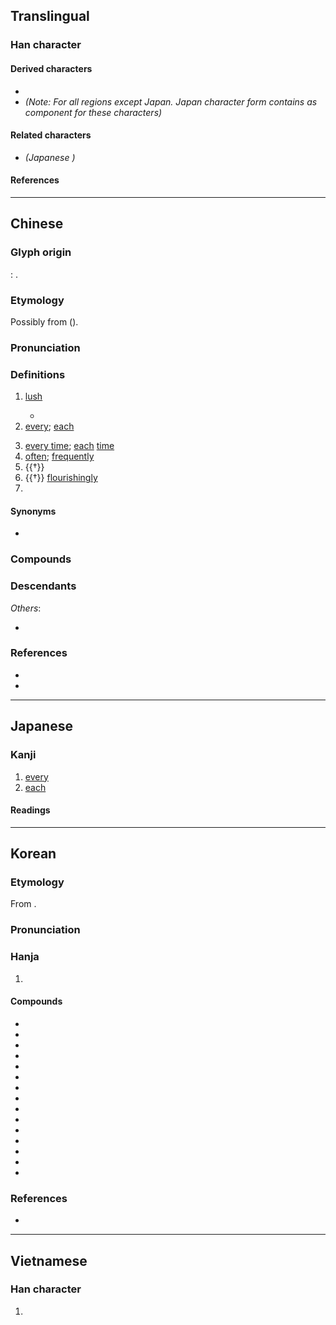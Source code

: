 {{also|毎}}
{{character info}}
==Translingual==
{{ja-forms|[[毎]]|每|每}}

===Han character===
{{Han char|rn=80|rad=毋|as=03|sn=7|four=80507|canj=OWYI|ids=⿱𠂉母}}

====Derived characters====
* {{l|mul|[[𠳨]], [[㙁]], [[娒]], [[挴]], [[𤞦]], [[晦]], [[脢]], [[烸]], [[𤙩]], [[珻]], [[畮]], [[䀲]], [[𬑲]], [[𬒐]], [[䊈]], [[䋦]]([[𫄩]]), [[𧋟]], [[誨]]([[诲]]), [[踇]], [[酶]], [[鋂]], [[䩈]], [[𩊱]], [[䱕]], [[黣]], [[𠜮]], [[勄]], [[𠧩]], [[䋣]], [[毓]], [[緐]], [[莓]], [[䍙]], [[痗]], [[𫂂]], [[霉]], [[𫵾]], [[𢙽]], [[𣒫]]}}
* <big>{{l|mul|sc=Hani|[[侮]], [[悔]], [[海]], [[梅]], [[敏]]}}</big> ''(Note: For all regions except Japan. Japan character form contains <span style="font-size:x-large;">{{l|mul|毎}}</span> as component for these characters)''

====Related characters====
* <span style="font-size:x-large;">{{l|mul|[[毎]]}}</span> ''(Japanese {{w|shinjitai}})''

====References====
{{Han ref|kx=0589.020|dkj=16725|dj=0981.030|hdz=42381.020|uh=6BCF}}

----

==Chinese==
{{zh-forms|alt=𣫭}}

===Glyph origin===
{{Han etym}}
''{{w|Shuowen}}'': {{Han compound|屮|母|ls=psc|c1=s|c2=p}}.

===Etymology===
Possibly from {{der|zh|mkh-pro|*muuj||cardinal number one}} ({{zh-ref|Schuessler, 2007}}).

===Pronunciation===
{{zh-pron
|m=měi
|dg=мый2
|c=mui5
|h=pfs=mî
|md=muōi
|mn=xm,qz,tw:múi/zz:bóe
|mn-t=muê2
|w=3me,2'me
|mc=1
|oc=1
|ma=y
|cat=pron,adv,pn
}}{{attention|zh}}

===Definitions===
{{zh-hanzi}}

# {{zh-obsolete}} [[lush]]
#* {{zh-x|原田 每-每，舍{shě} 其 舊 而 新 是 謀。|'''Lush''' are the fields! The old are about to be discarded; the new are being planned (or "making a plan"). (Ominous song heard before the {{w|Battle of Chengpu}}, precise meaning debated.)|ref=Zuozhuan}}
# [[every]]; [[each]]
#: {{zh-x|每日|every day; daily}}
#: {{zh-x|每次|every time}}
# [[every time]]; [[each]] [[time]]
# [[often]]; [[frequently]]
# {{†}} {{zh-alt-form|們|''[[plural]] [[marker]]''}}
# {{†}} [[flourishingly]]
# {{surname|zh}}

====Synonyms====
* {{s|every}} {{zh-l|各}}

===Compounds===
{{zh-der|咱每|俺每|每戰皆北|每朝逐日|每隔|每日逐朝|每夜|我每|每日|每逢|每況愈下|每回|每次|每朝每日|每下愈況|每天|每人|每當|每每|每年|每常間|每位|每事問|每戰必勝|每飯不忘|每常|逐朝每日|每兩}}

===Descendants===
{{CJKV||まい|매|mỗi}}
''Others'':
* {{desc|vi|mọi|bor=1}}

===References===
* {{R:yue:Hanzi}}
* {{thcwd|3290}}

{{zh-cat|Beginning|Elementary}}

----

==Japanese==
{{ja-kanji forms|毎|每}}

===Kanji===
{{ja-kanji|grade=|rs=毋03|shin=毎}}

# [[every]]
# [[each]]

====Readings====
{{ja-readings
|on=まい, ばい
|kun=つね-
}}

----

==Korean==

===Etymology===
From {{der|ko|ltc|sort=매|-}} {{ltc-l|每|id=1}}.
{{hanja-ety
|dk={{okm-l|ᄆᆡᆼ〯|mǒy|link=no}}
|m={{okm-l|ᄆᆡ〯|mǒy}}
|mh={{okm-l|[[닛다|니ᅀᅳᆯ〮]]|nìzúl}}
|ml=雜語#하24B
}}

===Pronunciation===
{{ko-hanja-pron|매|l=y}}

===Hanja===
{{ko-hanja-search}}
{{ko-hanja|매양|매}}

# {{hanja form of|매|[[always]]; [[every]]|determiner}}

====Compounds====
{{der-top3|Compounds}}
* {{ko-l|매년|每年}}
* {{ko-l|매매|每每}}
* {{ko-l|매번|每番}}
* {{ko-l|매분|每分}}
* {{ko-l|매사|每事}}
* {{ko-l|매상|每常}}
* {{ko-l|매세|每歲}}
* {{ko-l|매시|每時}}
* {{ko-l|매양|每樣}}
* {{ko-l|매월|每月}}
* {{ko-l|매일|每日}}
* {{ko-l|매주|每週}}
* {{ko-l|매차|每次}}
* {{ko-l|매초|每秒}}
* {{ko-l|매회|每回}}
{{der-bottom}}

===References===
* {{R:hanjadoc|5698}}

----

==Vietnamese==

===Han character===
{{vi-readings|reading=mỗi, mọi, mủi|rs=毋03}}

# {{rfdef|vi|sort=毋03}}